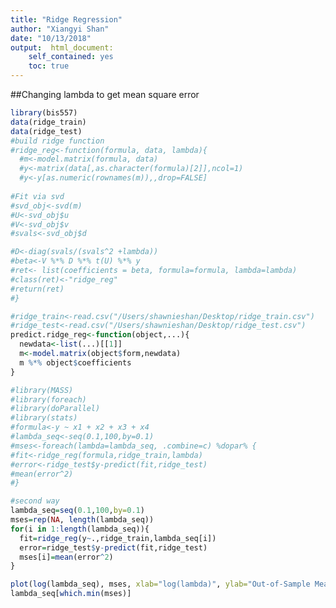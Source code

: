 ```yaml
---
title: "Ridge Regression"
author: "Xiangyi Shan"
date: "10/13/2018"
output:  html_document:
    self_contained: yes
    toc: true
---
```


<!--
%\VignetteEngine{knitr::rmarkdown}
%\VignetteIndexEntry{The ridge regression model vignette}
-->

##Changing lambda to get mean square error
```r
library(bis557)
data(ridge_train)
data(ridge_test)
#build ridge function
#ridge_reg<-function(formula, data, lambda){
  #m<-model.matrix(formula, data)
  #y<-matrix(data[,as.character(formula)[2]],ncol=1)
  #y<-y[as.numeric(rownames(m)),,drop=FALSE]
  
#Fit via svd
#svd_obj<-svd(m)
#U<-svd_obj$u
#V<-svd_obj$v
#svals<-svd_obj$d

#D<-diag(svals/(svals^2 +lambda))
#beta<-V %*% D %*% t(U) %*% y
#ret<- list(coefficients = beta, formula=formula, lambda=lambda)
#class(ret)<-"ridge_reg"
#return(ret)
#}

#ridge_train<-read.csv("/Users/shawnieshan/Desktop/ridge_train.csv")
#ridge_test<-read.csv("/Users/shawnieshan/Desktop/ridge_test.csv")
predict.ridge_reg<-function(object,...){
  newdata<-list(...)[[1]]
  m<-model.matrix(object$form,newdata)
  m %*% object$coefficients
}

#library(MASS)
#library(foreach)
#library(doParallel)
#library(stats)
#formula<-y ~ x1 + x2 + x3 + x4
#lambda_seq<-seq(0.1,100,by=0.1)
#mses<-foreach(lambda=lambda_seq, .combine=c) %dopar% {
#fit<-ridge_reg(formula,ridge_train,lambda)
#error<-ridge_test$y-predict(fit,ridge_test)
#mean(error^2)
#}

#second way
lambda_seq=seq(0.1,100,by=0.1)
mses=rep(NA, length(lambda_seq))
for(i in 1:length(lambda_seq)){
  fit=ridge_reg(y~.,ridge_train,lambda_seq[i])
  error=ridge_test$y-predict(fit,ridge_test)
  mses[i]=mean(error^2)
}

plot(log(lambda_seq), mses, xlab="log(lambda)", ylab="Out-of-Sample Mean Square Error")
lambda_seq[which.min(mses)]
```

